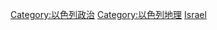 {{Commons category|Subdivisions of Israel}}
{{Catmore}}

[[Category:以色列政治|Category:以色列政治]]
[[Category:以色列地理|Category:以色列地理]]
[[Category:亞洲國家行政區劃|Israel]]